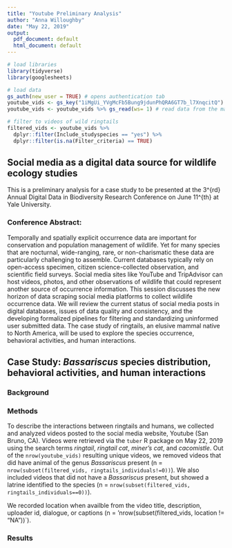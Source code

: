 ```yaml
---
title: "Youtube Preliminary Analysis"
author: "Anna Willoughby"
date: "May 22, 2019"
output:
  pdf_document: default
  html_document: default
---
```


```r
# load libraries
library(tidyverse)
library(googlesheets)

# load data 
gs_auth(new_user = TRUE) # opens authentication tab
youtube_vids <- gs_key("1iMgUi_YVgMcFb5Bung9jdunPhQRA6GT7b_l7XnqcitQ") # download info for full google sheets
youtube_vids <- youtube_vids %>% gs_read(ws= 1) # read data from the main sheet

# filter to videos of wild ringtails 
filtered_vids <- youtube_vids %>% 
  dplyr::filter(Include_studyspecies == "yes") %>%
  dplyr::filter(is.na(Filter_criteria) == TRUE)
```

## Social media as a digital data source for wildlife ecology studies 

This is a preliminary analysis for a case study to be presented at the 3^{rd} Annual Digital Data in Biodiversity Research Conference on June 11^{th} at Yale University.  

### Conference Abstract: 

Temporally and spatially explicit occurrence data are important for conservation and population management of wildlife. Yet for many species that are nocturnal, wide-ranging, rare, or non-charismatic these data are particularly challenging to assemble. Current databases typically rely on open-access specimen, citizen science-collected observation, and scientific field surveys. Social media sites like YouTube and TripAdvisor can host videos, photos, and other observations of wildlife that could represent another source of occurrence information. This session discusses the new horizon of data scraping social media platforms to collect wildlife occurrence data. We will review the current status of social media posts in digital databases, issues of data quality and consistency, and the developing formalized pipelines for filtering and standardizing uninformed user submitted data. The case study of ringtails, an elusive mammal native to North America, will be used to explore the species occurrence, behavioral activities, and human interactions.

## Case Study: *Bassariscus* species distribution, behavioral activities, and human interactions

### Background 

### Methods 
To describe the interactions between ringtails and humans, we collected and analyzed videos posted to the social media website, Youtube (San Bruno, CA). Videos were retrieved via the `tuber` R package on May 22, 2019 using the search terms *ringtail*, *ringtail cat*, *miner's cat*, and *cacomistle*. Out of the `nrow(youtube_vids)` resulting unique videos, we removed videos that did have animal of the genus *Bassariscus* present (n = `nrow(subset(filtered_vids, ringtails_individuals!=0))`). We also included videos that did not have a *Bassariscus* present, but showed a latrine identified to the species (n = `nrow(subset(filtered_vids, ringtails_individuals==0))`). 

We recorded location when availble from the video title, description, uploader id, dialogue, or captions (n = 'nrow(subset(filtered_vids, location != "NA"))`). 

### Results 


